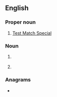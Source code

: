 {{also|ṯms}}
==English==
{{wikipedia|Transcranial magnetic stimulation}}

===Proper noun===
{{en-proper noun}}

# {{lb|en|cricket}} [[w:Test Match Special|Test Match Special]]

===Noun===
{{en-noun}}

# {{lb|en|medicine}} {{initialism of|en|[[transcranial|Transcranial]] [[magnetic]] [[stimulation]]}}
# {{lb|en|translation studies}} {{initialism of|en|{{w|Translation management system}}}}
#: {{cot|en|CMS}}

===Anagrams===
* {{anagrams|en|a=mst|MST|MTS|MTs|Mst.|Mts|SMT|STM|mts|mts.}}